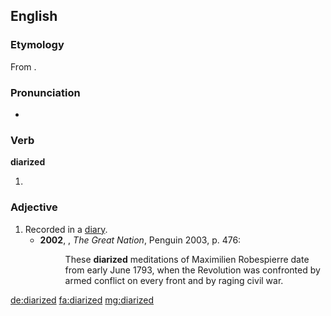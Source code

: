 ==English==
===Etymology===
From {{suffix|diarize|ed}}.

===Pronunciation===
*{{a|UK}} {{IPA|/ˈdʌɪəɹʌɪzd/}}

===Verb===
'''diarized'''

# {{past of|diarize}}

===Adjective===
{{en-adj}}

# Recorded in a [[diary]].
#*'''2002''', {{w|Colin Jones (historian)|Colin Jones}}, ''The Great Nation'', Penguin 2003, p. 476:
#*:These '''diarized''' meditations of Maximilien Robespierre date from early June 1793, when the Revolution was confronted by armed conflict on every front and by raging civil war.

[[de:diarized]]
[[fa:diarized]]
[[mg:diarized]]